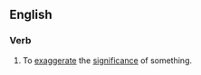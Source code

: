 ==English==

===Verb===
{{en-verb|overblows|overblowing|overblew|overblown}}

# To [[exaggerate]] the [[significance]] of something.